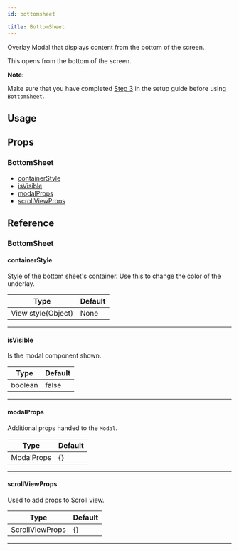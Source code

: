 ```yaml
---
id: bottomsheet

title: BottomSheet
---
```






Overlay Modal that displays content from the bottom of the screen.

This opens from the bottom of the screen.

**Note:**

Make sure that you have completed [Step 3](getting_started.md#step-3-setup-react-native-safe-area-context) in the setup guide before using `BottomSheet`.

## Usage

<Usage />

## Props

### BottomSheet

- [containerStyle](#containerstyle)
- [isVisible](#isvisible)
- [modalProps](#modalprops)
- [scrollViewProps](#scrollviewprops)

## Reference

### BottomSheet

#### containerStyle

Style of the bottom sheet's container. Use this to change the color of the underlay.

| Type               | Default |
| ------------------ | ------- |
| View style(Object) | None    |

---

#### isVisible

Is the modal component shown.

| Type    | Default |
| ------- | ------- |
| boolean | false   |

---

#### modalProps

Additional props handed to the `Modal`.

| Type       | Default |
| ---------- | ------- |
| ModalProps | {}      |

---

#### scrollViewProps

Used to add props to Scroll view.

| Type            | Default |
| --------------- | ------- |
| ScrollViewProps | {}      |

---
